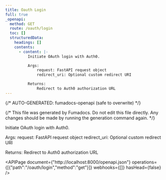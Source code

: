 ```yaml
---
title: Oauth Login
full: true
_openapi:
  method: GET
  route: /oauth/login
  toc: []
  structuredData:
    headings: []
    contents:
      - content: |-
          Initiate OAuth login with Auth0.

          Args:
              request: FastAPI request object
              redirect_uri: Optional custom redirect URI

          Returns:
              Redirect to Auth0 authorization URL
---
```


{/* AUTO-GENERATED: fumadocs-openapi (safe to overwrite) */}


{/* This file was generated by Fumadocs. Do not edit this file directly. Any changes should be made by running the generation command again. */}

Initiate OAuth login with Auth0.

Args:
    request: FastAPI request object
    redirect_uri: Optional custom redirect URI

Returns:
    Redirect to Auth0 authorization URL

<APIPage document={"http://localhost:8000/openapi.json"} operations={[{"path":"/oauth/login","method":"get"}]} webhooks={[]} hasHead={false} />
